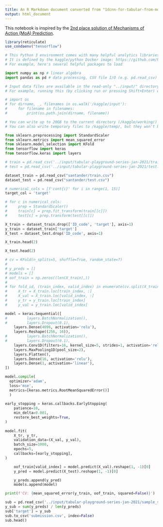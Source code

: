 ```yaml
---
title: An R Markdown document converted from "1dcnn-for-tabular-from-moa-2nd-place.ipynb"
output: html_document
---
```


This notebook is inspired by the [2nd place solution of Mechanisms of Action (MoA) Prediction](https://www.kaggle.com/c/lish-moa/discussion/202256).

```r
library(reticulate)
use_condaenv("tensorflow")
```


```python
# This Python 3 environment comes with many helpful analytics libraries installed
# It is defined by the kaggle/python Docker image: https://github.com/kaggle/docker-python
# For example, here's several helpful packages to load

import numpy as np # linear algebra
import pandas as pd # data processing, CSV file I/O (e.g. pd.read_csv)

# Input data files are available in the read-only "../input/" directory
# For example, running this (by clicking run or pressing Shift+Enter) will list all files under the input directory

# import os
# for dirname, _, filenames in os.walk('/kaggle/input'):
#     for filename in filenames:
#         print(os.path.join(dirname, filename))

# You can write up to 20GB to the current directory (/kaggle/working/) that gets preserved as output when you create a version using "Save & Run All" 
# You can also write temporary files to /kaggle/temp/, but they won't be saved outside of the current session
```

```python
from sklearn.preprocessing import StandardScaler
from sklearn.metrics import mean_squared_error
from sklearn.model_selection import KFold
from tensorflow import keras
from tensorflow.keras import layers
```

```python
# train = pd.read_csv('../input/tabular-playground-series-jan-2021/train.csv')
# test = pd.read_csv('../input/tabular-playground-series-jan-2021/test.csv')

dataset_train = pd.read_csv("santander/train.csv")
dataset_test = pd.read_csv("santander/test.csv")

# numerical_cols = [f'cont{i}' for i in range(1, 15)]
target_col = 'target'

# for c in numerical_cols:
#     prep = StandardScaler()
#     train[c] = prep.fit_transform(train[[c]])
#     test[c] = prep.transform(test[[c]])

X_train = dataset_train.drop(['ID_code', 'target'], axis=1)
y_train = dataset_train['target']
X_test = dataset_test.drop('ID_code', axis=1)
```

```python
X_train.head(2)
```

```python
X_test.head(2)
```

```python
# cv = KFold(n_splits=5, shuffle=True, random_state=7)
# 
# y_preds = []
# models = []
# oof_train = np.zeros((len(X_train),))
# 
# for fold_id, (train_index, valid_index) in enumerate(cv.split(X_train, y_train)):
#     X_tr = X_train.loc[train_index, :]
#     X_val = X_train.loc[valid_index, :]
#     y_tr = y_train.loc[train_index]
#     y_val = y_train.loc[valid_index]

model = keras.Sequential([
#         layers.BatchNormalization(),
#         layers.Dropout(0.1),
    layers.Dense(4096, activation='relu'),
    layers.Reshape((256, 16)),
#         layers.BatchNormalization(),
#         layers.Dropout(0.1),
    layers.Conv1D(filters=16, kernel_size=5, strides=1, activation='relu'),
    layers.MaxPooling1D(pool_size=2),
    layers.Flatten(),
    layers.Dense(16, activation='relu'),
    layers.Dense(1, activation='linear'),
])

model.compile(
  optimizer='adam',
  loss='mse',
  metrics=[keras.metrics.RootMeanSquaredError()]
  )
  
early_stopping = keras.callbacks.EarlyStopping(
    patience=10,
    min_delta=0.001,
    restore_best_weights=True,
)
    
model.fit(
    X_tr, y_tr,
    validation_data=(X_val, y_val),
    batch_size=1000,
    epochs=5,
    callbacks=[early_stopping],
)

    oof_train[valid_index] = model.predict(X_val).reshape(1, -1)[0]
    y_pred = model.predict(X_test).reshape(1, -1)[0]

    y_preds.append(y_pred)
    models.append(model)
```

```python
print(f'CV: {mean_squared_error(y_train, oof_train, squared=False)}')
```

```python
sub = pd.read_csv('../input/tabular-playground-series-jan-2021/sample_submission.csv')
y_sub = sum(y_preds) / len(y_preds)
sub['target'] = y_sub
sub.to_csv('submission.csv', index=False)
sub.head()
```

```python

```

